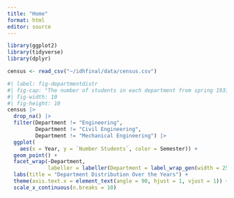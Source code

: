 ```yaml
---
title: "Home"
format: html
editor: source
---
```


```r
library(ggplot2)
library(tidyverse)
library(dplyr)
```
```r
census <- read_csv("~/idhfinal/data/census.csv")
```


```r
#| label: fig-departmentdistr
#| fig-cap: "The number of students in each department from spring 1933 to spring 1943"
#| fig-width: 10
#| fig-height: 10
census |>
  drop_na() |>
  filter(Department != "Engineering",
         Department != "Civil Engineering",
         Department != "Mechanical Engineering") |> 
  ggplot(
    aes(x = Year, y = `Number Students`, color = Semester)) +
  geom_point() +
  facet_wrap(~Department,
             labeller = labeller(Department = label_wrap_gen(width = 25))) +
  labs(title = "Department Distribution Over the Years") +
  theme(axis.text.x = element_text(angle = 90, hjust = 1, vjust = 1)) +
  scale_x_continuous(n.breaks = 10)
```

